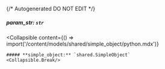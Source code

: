 {/* Autogenerated DO NOT EDIT  */}

##### **param_str:** `str`

<Collapsible
    content={() => import('/content/models/shared/simple_object/python.mdx')}
>
    ##### **simple_object:** `shared.SimpleObject`
    <Collapsible.Break/>
</Collapsible>

